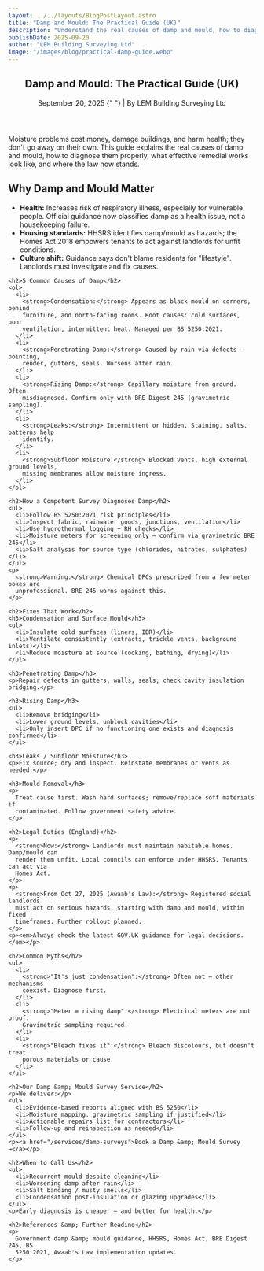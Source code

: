 ```yaml
---
layout: ../../layouts/BlogPostLayout.astro
title: "Damp and Mould: The Practical Guide (UK)"
description: "Understand the real causes of damp and mould, how to diagnose them effectively, legal responsibilities, and what fixes actually work."
publishDate: 2025-09-20
author: "LEM Building Surveying Ltd"
image: "/images/blog/practical-damp-guide.webp"
---
```


<article itemscope itemtype="https://schema.org/Article">
  <header>
    <h1 itemprop="headline">Damp and Mould: The Practical Guide (UK)</h1>
    <p>
      <time datetime="2025-09-20" itemprop="datePublished">September 20, 2025</time>
      {" "} | By <span itemprop="author">LEM Building Surveying Ltd</span>
    </p>
  </header>

  <section itemprop="articleBody">
    <p>
      Moisture problems cost money, damage buildings, and harm health; they don't go
      away on their own. This guide explains the real causes of damp and mould, how
      to diagnose them properly, what effective remedial works look like, and where
      the law now stands.
    </p>
    <h2>Why Damp and Mould Matter</h2>
    <ul>
      <li>
        <strong>Health:</strong> Increases risk of respiratory illness, especially for
        vulnerable people. Official guidance now classifies damp as a health issue,
        not a housekeeping failure.
      </li>
      <li>
        <strong>Housing standards:</strong> HHSRS identifies damp/mould as hazards; the
        Homes Act 2018 empowers tenants to act against landlords for unfit
        conditions.
      </li>
      <li>
        <strong>Culture shift:</strong> Guidance says don't blame residents for
        "lifestyle". Landlords must investigate and fix causes.
      </li>
    </ul>

    <h2>5 Common Causes of Damp</h2>
    <ol>
      <li>
        <strong>Condensation:</strong> Appears as black mould on corners, behind
        furniture, and north-facing rooms. Root causes: cold surfaces, poor
        ventilation, intermittent heat. Managed per BS 5250:2021.
      </li>
      <li>
        <strong>Penetrating Damp:</strong> Caused by rain via defects — pointing,
        render, gutters, seals. Worsens after rain.
      </li>
      <li>
        <strong>Rising Damp:</strong> Capillary moisture from ground. Often
        misdiagnosed. Confirm only with BRE Digest 245 (gravimetric sampling).
      </li>
      <li>
        <strong>Leaks:</strong> Intermittent or hidden. Staining, salts, patterns help
        identify.
      </li>
      <li>
        <strong>Subfloor Moisture:</strong> Blocked vents, high external ground levels,
        missing membranes allow moisture ingress.
      </li>
    </ol>

    <h2>How a Competent Survey Diagnoses Damp</h2>
    <ul>
      <li>Follow BS 5250:2021 risk principles</li>
      <li>Inspect fabric, rainwater goods, junctions, ventilation</li>
      <li>Use hygrothermal logging + RH checks</li>
      <li>Moisture meters for screening only — confirm via gravimetric BRE 245</li>
      <li>Salt analysis for source type (chlorides, nitrates, sulphates)</li>
    </ul>
    <p>
      <strong>Warning:</strong> Chemical DPCs prescribed from a few meter pokes are
      unprofessional. BRE 245 warns against this.
    </p>

    <h2>Fixes That Work</h2>
    <h3>Condensation and Surface Mould</h3>
    <ul>
      <li>Insulate cold surfaces (liners, IBR)</li>
      <li>Ventilate consistently (extracts, trickle vents, background inlets)</li>
      <li>Reduce moisture at source (cooking, bathing, drying)</li>
    </ul>

    <h3>Penetrating Damp</h3>
    <p>Repair defects in gutters, walls, seals; check cavity insulation bridging.</p>

    <h3>Rising Damp</h3>
    <ul>
      <li>Remove bridging</li>
      <li>Lower ground levels, unblock cavities</li>
      <li>Only insert DPC if no functioning one exists and diagnosis confirmed</li>
    </ul>

    <h3>Leaks / Subfloor Moisture</h3>
    <p>Fix source; dry and inspect. Reinstate membranes or vents as needed.</p>

    <h3>Mould Removal</h3>
    <p>
      Treat cause first. Wash hard surfaces; remove/replace soft materials if
      contaminated. Follow government safety advice.
    </p>

    <h2>Legal Duties (England)</h2>
    <p>
      <strong>Now:</strong> Landlords must maintain habitable homes. Damp/mould can
      render them unfit. Local councils can enforce under HHSRS. Tenants can act via
      Homes Act.
    </p>
    <p>
      <strong>From Oct 27, 2025 (Awaab's Law):</strong> Registered social landlords
      must act on serious hazards, starting with damp and mould, within fixed
      timeframes. Further rollout planned.
    </p>
    <p><em>Always check the latest GOV.UK guidance for legal decisions.</em></p>

    <h2>Common Myths</h2>
    <ul>
      <li>
        <strong>"It's just condensation":</strong> Often not — other mechanisms
        coexist. Diagnose first.
      </li>
      <li>
        <strong>"Meter = rising damp":</strong> Electrical meters are not proof.
        Gravimetric sampling required.
      </li>
      <li>
        <strong>"Bleach fixes it":</strong> Bleach discolours, but doesn't treat
        porous materials or cause.
      </li>
    </ul>

    <h2>Our Damp &amp; Mould Survey Service</h2>
    <p>We deliver:</p>
    <ul>
      <li>Evidence-based reports aligned with BS 5250</li>
      <li>Moisture mapping, gravimetric sampling if justified</li>
      <li>Actionable repairs list for contractors</li>
      <li>Follow-up and reinspection as needed</li>
    </ul>
    <p><a href="/services/damp-surveys">Book a Damp &amp; Mould Survey →</a></p>

    <h2>When to Call Us</h2>
    <ul>
      <li>Recurrent mould despite cleaning</li>
      <li>Worsening damp after rain</li>
      <li>Salt banding / musty smells</li>
      <li>Condensation post-insulation or glazing upgrades</li>
    </ul>
    <p>Early diagnosis is cheaper — and better for health.</p>

    <h2>References &amp; Further Reading</h2>
    <p>
      Government damp &amp; mould guidance, HHSRS, Homes Act, BRE Digest 245, BS
      5250:2021, Awaab's Law implementation updates.
    </p>
  </section>

  <script type="application/ld+json">
    {JSON.stringify({
      "@context": "https://schema.org",
      "@type": "BlogPosting",
      mainEntityOfPage: {
        "@type": "WebPage",
        "@id": "https://www.lembuildingsurveying.co.uk/blog/damp-mould-practical-guide",
      },
      headline: "Damp and Mould: The Practical Guide (UK)",
      description:
        "Understand the real causes of damp and mould, how to diagnose them effectively, legal responsibilities, and what fixes actually work.",
      image:
        "https://www.lembuildingsurveying.co.uk/images/blog/practical-damp-guide.webp",
      author: { "@type": "Organization", name: "LEM Building Surveying Ltd" },
      publisher: { "@type": "Organization", name: "LEM Building Surveying Ltd" },
      datePublished: "2025-09-20",
      dateModified: "2025-09-20",
    })}
  </script>
</article>
